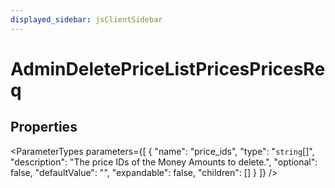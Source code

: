 ```yaml
---
displayed_sidebar: jsClientSidebar
---
```



# AdminDeletePriceListPricesPricesReq

## Properties

<ParameterTypes parameters={[
  {
    "name": "price_ids",
    "type": "`string`[]",
    "description": "The price IDs of the Money Amounts to delete.",
    "optional": false,
    "defaultValue": "",
    "expandable": false,
    "children": []
  }
]} />
